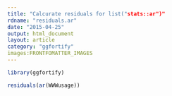 ```yaml
---
title: "Calcurate residuals for list("stats::ar")"
rdname: "residuals.ar"
date: "2015-04-25"
output: html_document
layout: article
category: "ggfortify"
images:FRONTFOMATTER_IMAGES
---
```


```r
library(ggfortify)
```

```r
residuals(ar(WWWusage))



```